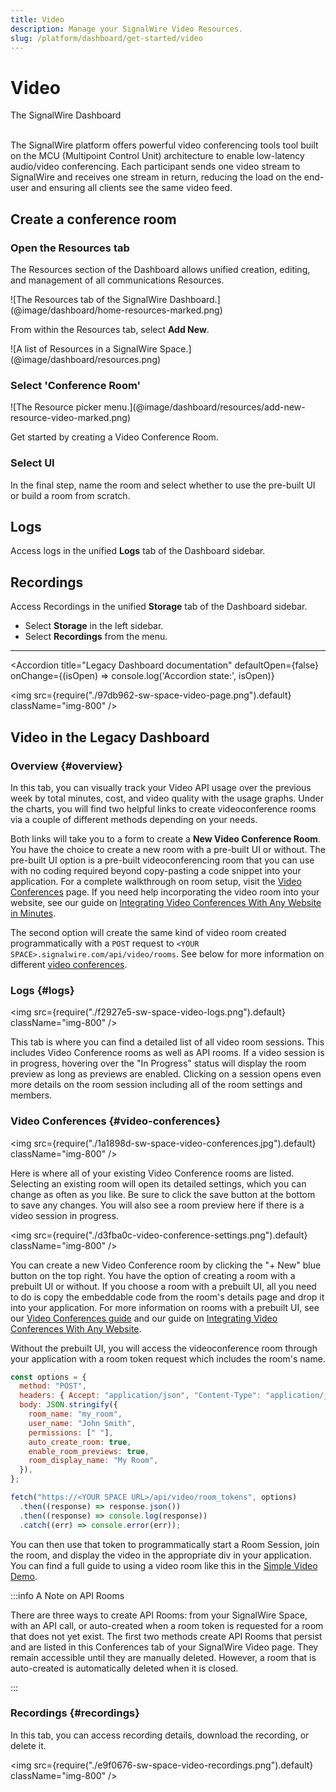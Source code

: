 ```yaml
---
title: Video
description: Manage your SignalWire Video Resources.
slug: /platform/dashboard/get-started/video
---
```


# Video

<Subtitle>The SignalWire Dashboard</Subtitle><br/><br/>


The SignalWire platform offers powerful video conferencing tools tool built on the MCU (Multipoint Control Unit) architecture to enable low-latency audio/video conferencing. 
Each participant sends one video stream to SignalWire and receives one stream in return, reducing the load on the end-user and ensuring all clients see the same video feed. 

## Create a conference room

<Steps>

### Open the Resources tab

The Resources section of the Dashboard allows unified creation, editing, and management of all communications Resources.

<Frame caption="Create and manage all Resources from the SignalWire Dashboard.">
![The Resources tab of the SignalWire Dashboard.](@image/dashboard/home-resources-marked.png)
</Frame>

From within the Resources tab, select **Add New**.

<div className="row">
<div className="col col--8">

<Frame>
![A list of Resources in a SignalWire Space.](@image/dashboard/resources.png)
</Frame>

</div>
<div className="col col--4">
<ResourcesCard />
</div>
</div>

### Select 'Conference Room' 

<Frame caption="Select 'Conference Room' from the Resources menu.">
![The Resource picker menu.](@image/dashboard/resources/add-new-resource-video-marked.png)
</Frame>

Get started by creating a Video Conference Room.

### Select UI

In the final step, name the room and select whether to use the pre-built UI or build a room from scratch.

</Steps>

## Logs

Access logs in the unified **Logs** tab of the Dashboard sidebar.

## Recordings

Access Recordings in the unified **Storage** tab of the Dashboard sidebar.

- Select **Storage** in the left sidebar.
- Select **Recordings** from the menu.

---

<NewLegacy />

<Accordion 
  title="Legacy Dashboard documentation"
  defaultOpen={false}
  onChange={(isOpen) => console.log('Accordion state:', isOpen)}
>

<img src={require("./97db962-sw-space-video-page.png").default} className="img-800" />

## Video in the Legacy Dashboard

### Overview {#overview}

In this tab, you can visually track your Video API usage over the previous week by total minutes, cost, and video quality with the usage graphs. 
Under the charts, you will find two helpful links to create videoconference rooms via a couple of different methods depending on your needs.

Both links will take you to a form to create a **New Video Conference Room**. 
You have the choice to create a new room with a pre-built UI or without. 
The pre-built UI option is a pre-built videoconferencing room that you can use with no coding required beyond copy-pasting a code snippet into your application. 
For a complete walkthrough on room setup, visit the [Video Conferences](/video/getting-started/video-conferences) page. 
If you need help incorporating the video room into your website, see our guide on 
[Integrating Video Conferences With Any Website in Minutes](/video/getting-started/creating-a-video-room).

The second option will create the same kind of video room created programmatically with a `POST` request to `<YOUR SPACE>.signalwire.com/api/video/rooms`. 
See below for more information on different [video conferences](#video-conferences).

### Logs {#logs}

<img src={require("./f2927e5-sw-space-video-logs.png").default} className="img-800" />

This tab is where you can find a detailed list of all video room sessions. This includes Video Conference rooms as well as API rooms. 
If a video session is in progress, hovering over the "In Progress" status will display the room preview as long as previews are enabled. 
Clicking on a session opens even more details on the room session including all of the room settings and members.

### Video Conferences {#video-conferences}

<img
  src={require("./1a1898d-sw-space-video-conferences.jpg").default}
  className="img-800"
/>

Here is where all of your existing Video Conference rooms are listed. Selecting an existing room will open its detailed settings, which you can change as often as you like. 
Be sure to click the save button at the bottom to save any changes. You will also see a room preview here if there is a video session in progress.

<img
  src={require("./d3fba0c-video-conference-settings.png").default}
  className="img-800"
/>

You can create a new Video Conference room by clicking the "+ New" blue button on the top right. 
You have the option of creating a room with a prebuilt UI or without. 
If you choose a room with a prebuilt UI, all you need to do is copy the embeddable code from the room's details page and drop it into your application. 
For more information on rooms with a prebuilt UI, see our [Video Conferences guide](/video/getting-started/video-conferences) and our guide on 
[Integrating Video Conferences With Any Website](/video/getting-started/creating-a-video-room).

Without the prebuilt UI, you will access the videoconference room through your application with a room token request which includes the room's name.

```js
const options = {
  method: "POST",
  headers: { Accept: "application/json", "Content-Type": "application/json" },
  body: JSON.stringify({
    room_name: "my_room",
    user_name: "John Smith",
    permissions: [" "],
    auto_create_room: true,
    enable_room_previews: true,
    room_display_name: "My Room",
  }),
};

fetch("https://<YOUR SPACE URL>/api/video/room_tokens", options)
  .then((response) => response.json())
  .then((response) => console.log(response))
  .catch((err) => console.error(err));
```

You can then use that token to programmatically start a Room Session, join the room, and display the video in the appropriate div in your application. 
You can find a full guide to using a video room like this in the [Simple Video Demo](/video/getting-started/simple-video-demo).

:::info A Note on API Rooms

There are three ways to create API Rooms: from your SignalWire Space, with an API call, or auto-created when a room token is requested for a room that does not yet exist. 
The first two methods create API Rooms that persist and are listed in this Conferences tab of your SignalWire Video page. 
They remain accessible until they are manually deleted. 
However, a room that is auto-created is automatically deleted when it is closed.

:::

### Recordings {#recordings}

In this tab, you can access recording details, download the recording, or delete it.

<img
  src={require("./e9f0676-sw-space-video-recordings.png").default}
  className="img-800"
/>

</Accordion>